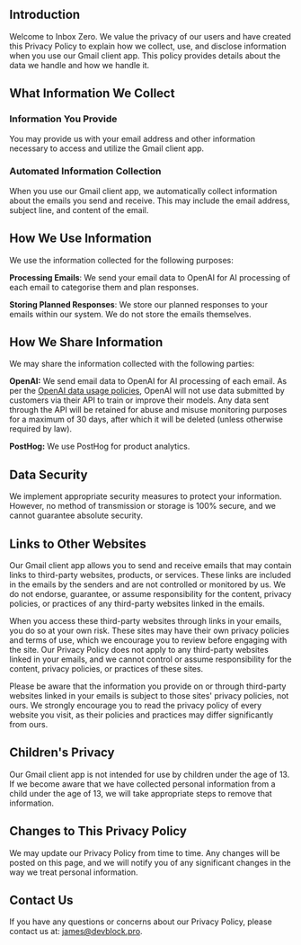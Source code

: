 ## Introduction

Welcome to Inbox Zero. We value the privacy of our users and have created this Privacy Policy to explain how we collect, use, and disclose information when you use our Gmail client app. This policy provides details about the data we handle and how we handle it.

## What Information We Collect

### Information You Provide

You may provide us with your email address and other information necessary to access and utilize the Gmail client app.

### Automated Information Collection

When you use our Gmail client app, we automatically collect information about the emails you send and receive. This may include the email address, subject line, and content of the email.

## How We Use Information

We use the information collected for the following purposes:

**Processing Emails**: We send your email data to OpenAI for AI processing of each email to categorise them and plan responses.

**Storing Planned Responses**: We store our planned responses to your emails within our system. We do not store the emails themselves.

## How We Share Information

We may share the information collected with the following parties:

**OpenAI:** We send email data to OpenAI for AI processing of each email. As per the [OpenAI data usage policies](https://openai.com/policies/api-data-usage-policies), OpenAI will not use data submitted by customers via their API to train or improve their models.
Any data sent through the API will be retained for abuse and misuse monitoring purposes for a maximum of 30 days, after which it will be deleted (unless otherwise required by law).

**PostHog:** We use PostHog for product analytics.

## Data Security

We implement appropriate security measures to protect your information. However, no method of transmission or storage is 100% secure, and we cannot guarantee absolute security.

## Links to Other Websites

Our Gmail client app allows you to send and receive emails that may contain links to third-party websites, products, or services. These links are included in the emails by the senders and are not controlled or monitored by us. We do not endorse, guarantee, or assume responsibility for the content, privacy policies, or practices of any third-party websites linked in the emails.

When you access these third-party websites through links in your emails, you do so at your own risk. These sites may have their own privacy policies and terms of use, which we encourage you to review before engaging with the site. Our Privacy Policy does not apply to any third-party websites linked in your emails, and we cannot control or assume responsibility for the content, privacy policies, or practices of these sites.

Please be aware that the information you provide on or through third-party websites linked in your emails is subject to those sites' privacy policies, not ours. We strongly encourage you to read the privacy policy of every website you visit, as their policies and practices may differ significantly from ours.

## Children's Privacy

Our Gmail client app is not intended for use by children under the age of 13. If we become aware that we have collected personal information from a child under the age of 13, we will take appropriate steps to remove that information.

## Changes to This Privacy Policy

We may update our Privacy Policy from time to time. Any changes will be posted on this page, and we will notify you of any significant changes in the way we treat personal information.

## Contact Us

If you have any questions or concerns about our Privacy Policy, please contact us at: [james@devblock.pro](mailto:james@devblock.pro).
